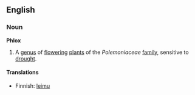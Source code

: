 ==English==
===Noun===
'''Phlox'''
{{wikipedia}}
# A [[genus]] of [[flower]]ing [[plant]]s of the ''Polemoniaceae'' [[family]], sensitive to [[drought]].

====Translations====
*Finnish: [[leimu]]